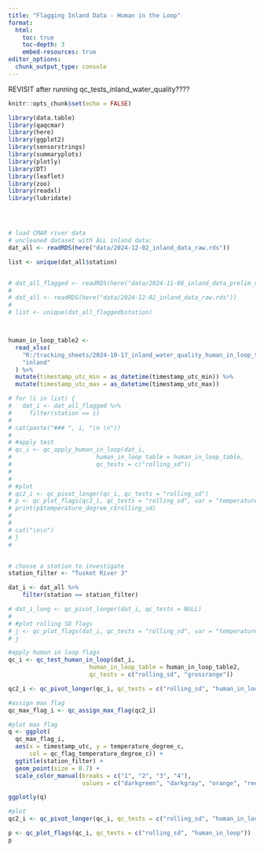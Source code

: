 ```yaml
---
title: "Flagging Inland Data - Human in the Loop"
format:
  html:
    toc: true
    toc-depth: 3
    embed-resources: true
editor_options: 
  chunk_output_type: console
---
```



REVISIT after running qc_tests_inland_water_quality???? 




```r
knitr::opts_chunk$set(echo = FALSE)

library(data.table)
library(qaqcmar)
library(here)
library(ggplot2)
library(sensorstrings)
library(summaryplots)
library(plotly)
library(DT)
library(leaflet)
library(zoo)
library(readxl)
library(lubridate)




# load CMAR river data
# uncleaned dataset with ALL inland data:
dat_all <- readRDS(here("data/2024-12-02_inland_data_raw.rds"))

list <- unique(dat_all$station)


# dat_all_flagged <- readRDS(here("data/2024-11-08_inland_data_prelim_rollingsd.rds"))
# 
# dat_all <- readRDS(here("data/2024-12-02_inland_data_raw.rds"))
# 
# list <- unique(dat_all_flagged$station)



human_in_loop_table2 <-
  read_xlsx(
    "R:/tracking_sheets/2024-10-17_inland_water_quality_human_in_loop_tracking.xlsx",
    "inland"
  ) %>%
  mutate(timestamp_utc_min = as_datetime(timestamp_utc_min)) %>%
  mutate(timestamp_utc_max = as_datetime(timestamp_utc_max))


```


```r

# for (i in list) {
#   dat_i <- dat_all_flagged %>%
#     filter(station == i)
# 
# cat(paste("### ", i, "\n \n"))
# 
# #apply test
# qc_i <- qc_apply_human_in_loop(dat_i,
#                        human_in_loop_table = human_in_loop_table,
#                        qc_tests = c("rolling_sd"))
# 
# 
# #plot
# qc2_i <- qc_pivot_longer(qc_i, qc_tests = "rolling_sd")
# p <- qc_plot_flags(qc2_i, qc_tests = "rolling_sd", var = "temperature_degree_c")
# print(p$temperature_degree_c$rolling_sd)
# 
# 
# cat("\n\n")
# }
# 



```



```r
# choose a station to investigate
station_filter <- "Tusket River 3"

dat_i <- dat_all %>%
    filter(station == station_filter)

# dat_i_long <- qc_pivot_longer(dat_i, qc_tests = NULL)
# 
# #plot rolling SD flags
# j <- qc_plot_flags(dat_i, qc_tests = "rolling_sd", var = "temperature_degree_c")
# j

#apply human in loop flags
qc_i <- qc_test_human_in_loop(dat_i,
                       human_in_loop_table = human_in_loop_table2,
                       qc_tests = c("rolling_sd", "grossrange"))

qc2_i <- qc_pivot_longer(qc_i, qc_tests = c("rolling_sd", "human_in_loop"))
```



```r
#assign max flag
qc_max_flag_i <- qc_assign_max_flag(qc2_i)

#plot max flag
q <- ggplot(
  qc_max_flag_i,
  aes(x = timestamp_utc, y = temperature_degree_c, 
      col = qc_flag_temperature_degree_c)) +
  ggtitle(station_filter) +
  geom_point(size = 0.7) + 
  scale_color_manual(breaks = c("1", "2", "3", "4"),
                     values = c("darkgreen", "darkgray", "orange", "red"))

ggplotly(q)


```




```r
#plot
qc2_i <- qc_pivot_longer(qc_i, qc_tests = c("rolling_sd", "human_in_loop"))

p <- qc_plot_flags(qc_i, qc_tests = c("rolling_sd", "human_in_loop"))
p
```

